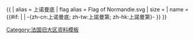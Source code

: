 {{ {{{1<noinclude>|country showdata</noinclude>}}}
| alias = 上诺曼底
| flag alias = Flag of Normandie.svg
| size = {{{size|}}}
| name = {{#if: {{{name|}}} | {{{name|}}} | -{zh-cn:上诺曼底; zh-tw:上諾曼第; zh-hk:上諾曼第}- }}
}}<noinclude>
[[Category:法国旧大区资料模板]]
</noinclude>